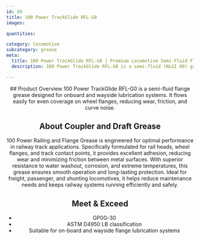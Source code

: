 ```yaml
---
id: 59
title: 100 Power TrackGlide RFL-G0
images:

quantities:

category: locomotive
subcategory: grease
meta:
  title: 100 Power TrackGlide RFL-G0 | Premium Locomotive Semi-Fluid Flange Grease
  description: 100 Power TrackGlide RFL-G0 is a semi-fluid (NLGI 00) grease for locomotive wheel flanges and track contact points. Designed for on-board and wayside lubrication systems, it provides excellent flow, adhesion, wear protection, and friction reduction. Meets GP0G-30 and ASTM D4950 LB standards for reliable performance in freight, passenger, and shunting locomotives.

---
```


<Header>
  ## Product Overview
 100 Power TrackGlide RFL-G0 is a semi-fluid flange grease designed for onboard and wayside lubrication systems. It flows easily for even coverage on wheel flanges, reducing wear, friction, and curve noise.

  ## About Coupler and Draft Grease
  100 Power Railing and Flange Grease is engineered for optimal performance in railway track applications. Specifically formulated for rail heads, wheel flanges, and track contact points, it provides excellent adhesion, reducing wear and minimizing friction between metal surfaces. With superior resistance to water washout, corrosion, and extreme temperatures, this grease ensures smooth operation and long-lasting protection. Ideal for freight, passenger, and shunting locomotives, it helps reduce maintenance needs and keeps railway systems running efficiently and safely.

  ## Meet & Exceed
- GP0G-30
- ASTM D4950 LB classification
- Suitable for on-board and wayside flange lubrication systems

</Header>
